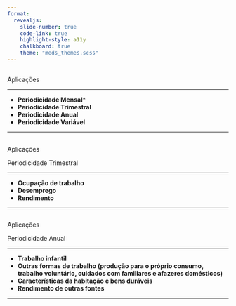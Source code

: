 ---
format: 
  revealjs:
    slide-number: true
    code-link: true
    highlight-style: a11y
    chalkboard: true
    theme: "meds_themes.scss"
---

## {#aplicacoes data-menu-title="Aplicações"} 

[Aplicações]{.slide-title}

<hr>

::: {.body-text-m}
- **Periodicidade Mensal***
- **Periodicidade Trimestral**
- **Periodicidade Anual**
- **Periodicidade Variável**
:::

---

## {#aplicacoes2 data-menu-title="Aplicações"} 

[Aplicações]{.slide-title}

[Periodicidade Trimestral]{.custom-subtitle2}

<hr>

::: {.body-text-m}
- **Ocupação de trabalho**
- **Desemprego**
- **Rendimento**
:::

---

## {#aplicacoes3 data-menu-title="Aplicações"} 

[Aplicações]{.slide-title}

[Periodicidade Anual]{.custom-subtitle2}

<hr>

::: {.body-text-m}
- **Trabalho infantil**
- **Outras formas de trabalho (produção para o próprio consumo, trabalho voluntário, cuidados com familiares e afazeres domésticos)**
- **Características da habitação e bens duráveis**
- **Rendimento de outras fontes**
:::

---
